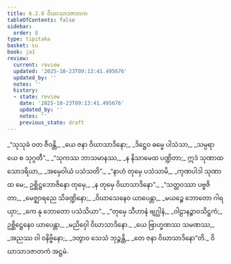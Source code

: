 ```yaml
---
title: 6.2.8 ဝိဃာသာဒဇာတက
tableOfContents: false
sidebar:
  order: 8
type: tipitaka
basket: su
book: ja1
review:
  current: review
  updated: '2025-10-23T09:13:41.495676'
  updated_by: ''
  notes: ''
  history:
  - state: review
    date: '2025-10-23T09:13:41.495676'
    updated_by: ''
    notes: ''
    previous_state: draft
---
```



<ReviewStatus review={frontmatter.review} showDetails={true} />

<HypothesisAnnotation frontmatter={frontmatter} />

<DynamicBreadcrumb />

<Division number="123" book="ja1" e="ch" v="22" p="152">

<Paragraph number="1459" type="verses" book="ja1">
_“သုသုခံ ဝတ ဇီဝန္တိ,_  
_ယေ ဇနာ ဝိဃာသာဒိနော;_  
_ဒိဋ္ဌေဝ ဓမ္မေ ပါသံသာ,_  
_သမ္ပရာယေ စ သုဂ္ဂတီ”._  

</Paragraph>

</Division>
<Division number="124" book="ja1" e="ch" v="22" p="152">

<Paragraph number="1460" type="verses" book="ja1">
_“သုကဿ ဘာသမာနဿ,_  
_န နိသာမေထ ပဏ္ဍိတာ;_  
ဣဒံ သုဏာထ သောဒရိယာ,_  
_အမှေဝါယံ ပသံသတိ”._  

</Paragraph>

</Division>
<Division number="125" book="ja1" e="ch" v="22" p="152">

<Paragraph number="1461" type="verses" book="ja1">
_“နာဟံ တုမှေ ပသံသာမိ,_  
_ကုဏပါဒါ သုဏာထ မေ;_  
ဥစ္ဆိဋ္ဌဘောဇိနော တုမှေ,_  
_န တုမှေ ဝိဃာသာဒိနော”._  

</Paragraph>

</Division>
<Division number="126" book="ja1" e="ch" v="22" p="153">

<Paragraph number="1462" type="verses" book="ja1">
_“သတ္တဝဿာ ပဗ္ဗဇိတာ,_  
_မေဇ္ဈာရညေ သိခဏ္ဍိနော;_  
_ဝိဃာသေနေဝ ယာပေန္တာ,_  
_မယဉ္စေ ဘောတော ဂါရယှာ;_  
_ကေ နု ဘောတော ပသံသိယာ”._  

</Paragraph>

</Division>
<Division number="127" book="ja1" e="ch" v="22" p="153">

<Paragraph number="1463" type="verses" book="ja1">
_“တုမှေ သီဟာနံ ဗျဂ္ဃါနံ,_  
_ဝါဠာနဉ္စာဝသိဋ္ဌကံ;_  
ဥစ္ဆိဋ္ဌေနေဝ ယာပေန္တာ,_  
_မညိဝှေါ ဝိဃာသာဒိနော._  

</Paragraph>

</Division>
<Division number="128" book="ja1" e="ch" v="22" p="153">

<Paragraph number="1464" type="verses" book="ja1">
_ယေ ဗြာဟ္မဏဿ သမဏဿ,_  
_အညဿ ဝါ ဝနိဗ္ဗိနော;_  
_ဒတွာဝ သေသံ ဘုဉ္ဇန္တိ,_  
_တေ ဇနာ ဝိဃာသာဒိနော”တိ._  


</Paragraph>
</Division>

<Paragraph number="1465" type="center" book="ja1">
ဝိဃာသာဒဇာတကံ အဋ္ဌမံ.
</Paragraph>